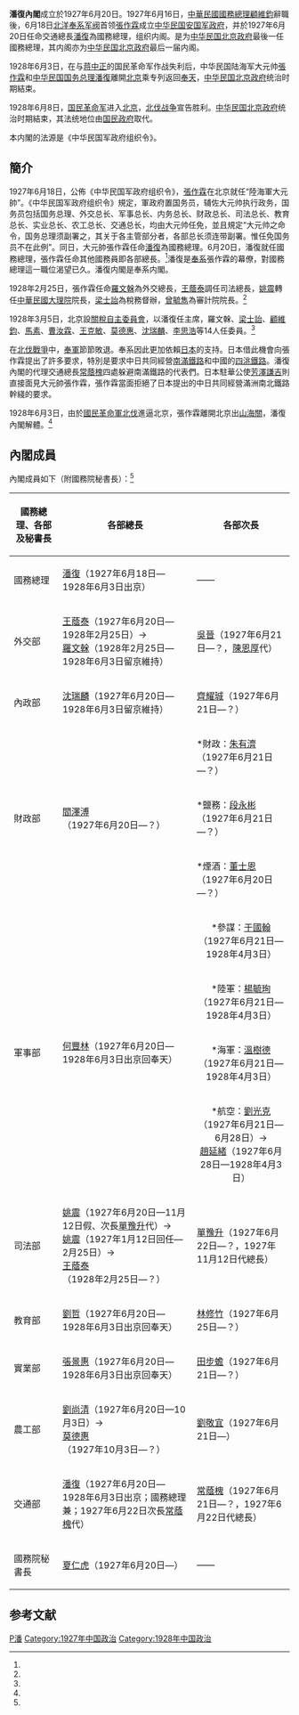 '''潘復內閣'''成立於1927年6月20日。1927年6月16日，[[中華民國國務總理|中華民國國務總理]][[顧維鈞|顧維鈞]]辭職後，6月18日[[奉系军阀|北洋奉系军阀]]首领[[張作霖|張作霖]]成立[[安國軍政府|中华民国安国军政府]]，并於1927年6月20日任命交通總長[[潘復|潘復]]為國務總理，组织内阁。是为[[北洋政府|中华民国北京政府]]最後一任國務總理，其内阁亦为[[北洋政府|中华民国北京政府]]最后一届内阁。

1928年6月3日，在与[[蒋中正|蒋中正]]的国民革命军作战失利后，中华民国陆海军大元帅[[張作霖|張作霖]]和[[中华民国国务总理|中华民国国务总理]][[潘復|潘復]]離開[[北京|北京]]乘专列返回[[沈阳|奉天]]，[[中华民国北京政府|中华民国北京政府]]统治时期結束。

1928年6月8日，[[国民革命军|国民革命军]]进入[[北京|北京]]，[[国民革命军北伐|北伐战争]]宣告胜利。[[中华民国北京政府|中华民国北京政府]]统治时期結束，其法统地位由[[国民政府|国民政府]]取代。

本内閣的法源是《中华民国军政府组织令》。

==簡介==
1927年6月18日，公佈《中华民国军政府组织令》，[[張作霖|張作霖]]在北京就任“陸海軍大元帥”。《中华民国军政府组织令》規定，軍政府置国务员，辅佐大元帅执行政务，国务员包括国务总理、外交总长、军事总长、内务总长、财政总长、司法总长、教育总长、实业总长、农工总长、交通总长，均由大元帅任免，並且規定“大元帅之命令，国务总理须副署之，其关于各主管部分者，各部总长须连带副署。惟任免国务员不在此例”。同日，大元帥張作霖任命[[潘復|潘復]]為國務總理。6月20日，潘復就任國務總理，張作霖任命其他國務員即各部總長。<ref name="three"/>{{r|two|page=222}}潘復是[[奉系|奉系]]張作霖的幕僚，對國務總理這一職位渴望已久。潘復内閣是奉系内閣。{{r|one|page=300-305}}

1928年2月25日，張作霖任命[[羅文榦|羅文榦]]為外交總長，[[王蔭泰|王蔭泰]]調任司法總長，[[姚震|姚震]]轉任[[中華民國大理院|中華民國大理院]]院長，[[梁士詒|梁士詒]]為稅務督辦，[[曾毓雋|曾毓雋]]為審計院院長。<ref name="three"/>

1928年3月5日，北京設[[關稅自主委員會|關稅自主委員會]]，以潘復任主席，羅文榦、[[梁士詒|梁士詒]]、[[顧維鈞|顧維鈞]]、[[馬素|馬素]]、[[曹汝霖|曹汝霖]]、[[王克敏|王克敏]]、[[莫德惠|莫德惠]]、[[沈瑞麟|沈瑞麟]]、[[李思浩|李思浩]]等14人任委員。<ref name="three"/>

在[[北伐戰爭|北伐戰爭]]中，[[奉軍|奉軍]]節節敗退。奉系因此更加依賴[[日本|日本]]的支持。日本借此機會向張作霖提出了許多要求，特別是要求中日共同經營[[南滿鐵路|南滿鐵路]]和中國的[[四洮鐵路|四洮鐵路]]。潘復內閣的代理交通總長[[常蔭槐|常蔭槐]]四處躲避南滿鐵路的代表們。日本駐華公使[[芳澤謙吉|芳澤謙吉]]則直接面見大元帥張作霖，張作霖當面拒絕了日本提出的中日共同經營滿洲南北鐵路幹綫的要求。{{r|one|page=300-305}}

1928年6月3日，由於[[國民革命軍北伐|國民革命軍北伐]]進逼北京，張作霖離開北京出[[山海關|山海關]]，潘復內閣解體。<ref name="three"/>

==內閣成員==
內閣成員如下（附國務院秘書長）：{{r|two|page=31-33}}{{r|two|page=63-66}}<ref name="four"/>

{| class="wikitable" border="1" cellspacing="0" cellpadding="1"
|-
! 國務總理、各部及秘書長!!各部總長!! colspan=2 align="center"|各部次長
|-
!國務總理
|[[潘復|潘復]]（1927年6月18日—1928年6月3日出京）|| colspan=2 align="left"|——
|-
!外交部
|[[王蔭泰|王蔭泰]]（1927年6月20日—1928年2月25日）→<br>[[羅文榦|羅文榦]]（1928年2月25日—1928年6月3日留京維持）||colspan=2 align="left"|[[吳晉|吳晉]]（1927年6月21日—？，[[陳恩厚|陳恩厚]]代）
|-
!內政部
|[[沈瑞麟|沈瑞麟]]（1927年6月20日—1928年6月3日留京維持）||colspan=2 align="left"|[[齊耀珹|齊耀珹]]（1927年6月21日—？）
|-
!rowspan="3"|財政部
|rowspan="3"|[[閻澤溥|閻澤溥]]（1927年6月20日—？）||colspan=2 align="left"|*財政：[[朱有濟|朱有濟]]（1927年6月21日—？）
|-
|colspan=2 align="left"|*鹽務：[[段永彬|段永彬]]（1927年6月21日—？）
|-
|colspan=2 align="left"|*煙酒：[[董士恩|董士恩]]（1927年6月20日—？）
|-
!rowspan="4"|軍事部
|rowspan="4"|[[何豐林|何豐林]]（1927年6月20日—1928年6月3日出京回奉天）||*參謀：[[于國翰|于國翰]]（1927年6月21日—1928年4月3日）||rowspan="2"|*次長兼參謀署長：[[于國翰|于國翰]]（1928年4月3日—？）
|-
|*陸軍：[[楊毓珣|楊毓珣]]（1927年6月21日—1928年4月3日）
|-
|*海軍：[[溫樹德|溫樹德]]（1927年6月21日—1928年4月3日）||rowspan="2"|*次長兼軍政署長：[[楊毓珣|楊毓珣]]（1928年4月3日—？）
|-
|*航空：[[劉光克|劉光克]]（1927年6月21日—6月28日）→<br>[[趙延緒|趙延緒]]（1927年6月28日—1928年4月3日）
|-
!司法部
|[[姚震|姚震]]（1927年6月20日—11月12日假、次長[[單豫升|單豫升]]代）→<br>[[姚震|姚震]]（1927年1月12日回任—2月25日）→<br>[[王蔭泰|王蔭泰]]（1928年2月25日—？）||colspan=2 align="left"|[[單豫升|單豫升]]（1927年6月22日—？，1927年11月12日代總長）
|-
!教育部
|[[劉哲|劉哲]]（1927年6月20日—1928年6月3日出京回奉天）||colspan=2 align="left"|[[林修竹|林修竹]]（1927年6月25日—？）
|-
!實業部
|[[張景惠|張景惠]]（1927年6月20日—1928年6月3日出京回奉天）||colspan=2 align="left"|[[田步蟾|田步蟾]]（1927年6月21日—？）
|-
!農工部
|[[劉尚清|劉尚清]]（1927年6月20日—10月3日）→<br>[[莫德惠|莫德惠]]（1927年10月3日—？）||colspan=2 align="left"|[[劉敬宜|劉敬宜]]（1927年6月21日—）
|-
!交通部
|[[潘復|潘復]]（1927年6月20日—1928年6月3日出京；國務總理兼；1927年6月22日次長[[常蔭槐|常蔭槐]]代）||colspan=2 align="left"|[[常蔭槐|常蔭槐]]（1927年6月21日—？，1927年6月22日代總長）
|-
!國務院秘書長
|[[夏仁虎|夏仁虎]]（1927年6月20日—）||colspan=2 align="left"|——
|}

==参考文献==
{{reflist|refs=
<ref name="one">{{Cite book | author = 顾维钧 | title = 顾维钧回忆录（第一分册）| location = 北京 | publisher = 中华书局 | date = 1983 | pages = | ISBN =  | quote = }}</ref>
<ref name="two">{{Cite book | author = 钱实甫 编著，黄清根 整理 | title = 北洋政府职官年表| location = 上海 | publisher = 华东师范大学出版社 | date = 1991 | pages = | ISBN =  | quote = }}</ref>
<ref name="three">{{Cite book | author = 郭廷以 | title = 中華民國史事日誌（二）| location = 臺北 | publisher = 中央研究院近代史研究所 | date = 1984 | pages = | ISBN =  | quote = }}</ref>
<ref name="four">{{Cite book | author = 劉壽林、萬林元、王玉文、孔慶泰 | title = 民國職官年表| location = 北京 | publisher = 中华书局 | date = 1995 | pages = | ISBN =  | quote = }}</ref>
}}

{{北洋時期內閣|[[顧維鈞攝政內閣|顧維鈞攝政內閣]]|潘復內閣|1927年6月20日—1928年6月3日|}}

[[Category:中华民国北洋政府内阁|P潘]]
[[Category:1927年中国政治|Category:1927年中国政治]]
[[Category:1928年中国政治|Category:1928年中国政治]]